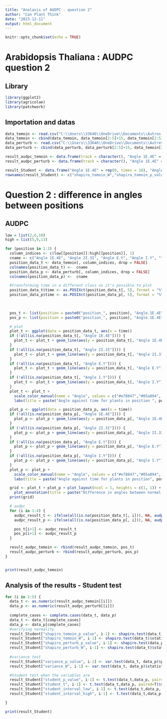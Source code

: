 ```yaml
---
title: "Analasis of AUDPC - question 2"
author: "Can Plant Think"
date: "2023-12-11"
output: html_document
---
```


```r
knitr::opts_chunk$set(echo = TRUE)
```
# Arabidopsis Thaliana : AUDPC question 2

## Library

```r
library(ggplot2)
library(agricolae)
library(patchwork)
```

## Importation and datas
```r
data_temoin <- read.csv("C:\\Users\\33646\\OneDrive\\Documents\\Autres dossiers\\Sup Agro\\2ème année\\Recherche\\R\\ATS1P2_angles_result_training.csv", header = T, sep= ",")[17:21]
data_temoin <- cbind(data_temoin, data_temoin[2:5]+15, data_temoin[2:5]*1.05)
data_perturb <- read.csv("C:\\Users\\33646\\OneDrive\\Documents\\Autres dossiers\\Sup Agro\\2ème année\\Recherche\\R\\ATS1P2_angles_result_training.csv", header = T, sep= ",")[17:21]
data_perturb <- cbind(data_perturb, data_perturb[2:5]+15, data_temoin[2:5]*1.05)

result_audpc_temoin <- data.frame(track = character(), "Angle 1E.4E" = numeric(), "Angle 2I.3I" = numeric(), "Angle E.Y" = numeric(), "Angle I.Y" = numeric(), stringsAsFactors = FALSE)
result_audpc_perturb <- data.frame(track = character(), "Angle 1E.4E" = numeric(), "Angle 2I.3I" = numeric(), "Angle E.Y" = numeric(), "Angle I.Y" = numeric(), stringsAsFactors = FALSE)

result_Student <- data.frame("Angle 1E.4E" = rep(0, times = 10), "Angle 2I.3I" = rep(0, times = 10), "Angle E.Y" = rep(0, times = 10), "Angle I.Y" = rep(0, times = 10), stringsAsFactors = FALSE)
rownames(result_Student) <- c("shapiro_temoin_W","shapiro_temoin_p_value", "shapiro_perturb_W","shapiro_perturb_p_value", "variance_W", "variance_p_value", "student_t", "student_p_value", "student_interval_low", "student_interval_high")
```

# Question 2 : difference in angles between positions

## AUDPC

```r
low = list(2,6,10)
high = list(5,9,13)

for (position in 1:3) {
  column_indices <- c(low[[position]]:high[[position]], 1)
  cname <- c("Angle 1E.4E", "Angle 2I.3I", "Angle E.Y", "Angle I.Y", "time")
  position_data_t <- data_temoin[, column_indices, drop = FALSE]
  colnames(position_data_t) <-  cname
  position_data_p <- data_perturb[, column_indices, drop = FALSE]
  colnames(position_data_p) <-  cname

  #transforming time in a different class so it's possible to plot
  position_data_t$time <- as.POSIXct(position_data_t[, 5], format = "%Y-%m-%d %H:%M:%S")
  position_data_p$time <- as.POSIXct(position_data_p[, 5], format = "%Y-%m-%d %H:%M:%S")

  
  
  pos_t <- list(position = paste0("position_", position), "Angle.1E.4E" = 0, "Angle.2I.3I" = 0, "Angle.E.Y" = 0, "Angle.I.Y" = 0)
  pos_p <- list(position = paste0("position_", position), "Angle.1E.4E" = 0, "Angle.2I.3I" = 0, "Angle.E.Y" = 0, "Angle.I.Y" = 0)

  # plot
  plot_t <- ggplot(data = position_data_t, aes(x = time))
  if (!all(is.na(position_data_t[, "Angle 1E.4E"]))) {
    plot_t <- plot_t + geom_line(aes(y = position_data_t[, "Angle 1E.4E"], color = "Angle 1E.4E"), size = 1)
  }
  if (!all(is.na(position_data_t[, "Angle 2I.3I"]))) {
    plot_t <- plot_t + geom_line(aes(y = position_data_t[, "Angle 2I.3I"], color = "Angle 2I.3I"), size = 1)
  }
  if (!all(is.na(position_data_t[, "Angle E.Y"]))) {
    plot_t <- plot_t + geom_line(aes(y = position_data_t[, "Angle E.Y"], color = "Angle E.Y"), size = 1)
  }
  if (!all(is.na(position_data_t[, "Angle I.Y"]))) {
    plot_t <- plot_t + geom_line(aes(y = position_data_t[, "Angle I.Y"], color = "Angle I.Y"), size = 1)
  }
  plot_t <- plot_t +
    scale_color_manual(name = "Angle", values = c("#e78847","#05a894", "#dda0dd", "#2a52be")) +
    labs(title = paste("Angle against time for plants in position ", position, "in normal conditions"), x = "Time", y ="Angle")

  plot_p <- ggplot(data = position_data_p, aes(x = time))
  if (!all(is.na(position_data_p[, "Angle 1E.4E"]))) {
    plot_p <- plot_p + geom_line(aes(y = position_data_p[, "Angle 1E.4E"], color = "Angle 1E.4E"), size = 1)
  }
  if (!all(is.na(position_data_p[, "Angle 2I.3I"]))) {
    plot_p <- plot_p + geom_line(aes(y = position_data_p[, "Angle 2I.3I"], color = "Angle 2I.3I"), size = 1)
  }
  if (!all(is.na(position_data_p[, "Angle E.Y"]))) {
    plot_p <- plot_p + geom_line(aes(y = position_data_p[, "Angle E.Y"], color = "Angle E.Y"), size = 1)
  }
  if (!all(is.na(position_data_p[, "Angle I.Y"]))) {
    plot_p <- plot_p + geom_line(aes(y = position_data_p[, "Angle I.Y"], color = "Angle I.Y"), size = 1)
  }
  plot_p <- plot_p +
    scale_color_manual(name = "Angle", values = c("#e78847","#05a894", "#dda0dd", "#2a52be")) +
    labs(title = paste("Angle against time for plants in position", position, "in changed conditions"), x = "Time", y = "Angle")

  grid <- plot_t + plot_p + plot_layout(ncol = 1, heights = c(1, 1)) +
    plot_annotation(title = paste("Difference in angles between normal and changed conditions in position", position))
  print(grid)

  # audpc
  for (i in 1:4) {
    audpc_result_t <- ifelse(all(is.na(position_data_t[, i])), NA, audpc(position_data_t[, i], position_data_t$time, type = "absolute"))
    audpc_result_p <- ifelse(all(is.na(position_data_p[, i])), NA, audpc(position_data_p[, i], position_data_p$time, type = "absolute"))

    pos_t[i+1] <- audpc_result_t
    pos_p[i+1] <- audpc_result_p
  }

  result_audpc_temoin <- rbind(result_audpc_temoin, pos_t)
  result_audpc_perturb <- rbind(result_audpc_perturb, pos_p)
}


print(result_audpc_temoin)
```

## Analysis of the results - Student test

```r
for (i in 2:5) {
  data_t <- as.numeric(result_audpc_temoin[[i]])
  data_p <- as.numeric(result_audpc_perturb[[i]])
  
  complete_cases <- complete.cases(data_t, data_p)
  data_t <- data_t[complete_cases]
  data_p <- data_p[complete_cases]
  #verifying normality
  result_Student["shapiro_temoin_p_value", i-1] <- shapiro.test(data_t)$p.value 
  result_Student["shapiro_temoin_W", i-1] <- shapiro.test(data_t)$statistic
  result_Student["shapiro_perturb_p_value", i-1] <- shapiro.test(data_p) 
  result_Student["shapiro_perturb_W", i-1] <- shapiro.test(data_t)$statistic
  
  #variance test
  result_Student["variance_p_value", i-1] <- var.test(data_t, data_p)$p.value
  result_Student["variance_W", i-1] <- var.test(data_t, data_p)$statistic

  #Student test when the variables are 
  result_Student["student_p_value", i-1] <- t.test(data_t,data_p, paired=T)$p.value
  result_Student["student_t", i-1] <- t.test(data_t,data_p, paired=T)$statistic
  result_Student["student_interval_low", i-1] <- t.test(data_t,data_p, paired=T)$conf.int[1]
  result_Student["student_interval_high", i-1] <- t.test(data_t,data_p, paired=T)$conf.int[2]

}

print(result_Student)

```
